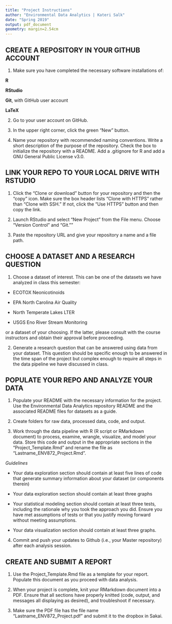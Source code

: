 ```yaml
---
title: "Project Instructions"
author: "Environmental Data Analytics | Kateri Salk"
date: "Spring 2019"
output: pdf_document
geometry: margin=2.54cm
---
```


## CREATE A REPOSITORY IN YOUR GITHUB ACCOUNT

1. Make sure you have completed the necessary software installations of: 

**R**

**RStudio**

**Git**, with GitHub user account

**LaTeX**

2. Go to your user account on GitHub. 

3. In the upper right corner, click the green "New" button. 

4. Name your repository with recommended naming conventions. Write a short description of the purpose of the repository. Check the box to initialize the repository with a README. Add a .gitignore for R and add a GNU General Public License v3.0.

## LINK YOUR REPO TO YOUR LOCAL DRIVE WITH RSTUDIO

1. Click the "Clone or download" button for your repository and then the "copy" icon. Make sure the box header lists "Clone with HTTPS" rather than "Clone with SSH." If not, click the "Use HTTPS" button and then copy the link.

2. Launch RStudio and select "New Project" from the File menu. Choose "Version Control" and "Git.""

3. Paste the repository URL and give your repository a name and a file path.

## CHOOSE A DATASET AND A RESEARCH QUESTION

1. Choose a dataset of interest. This can be one of the datasets we have analyzed in class this semester: 

* ECOTOX Neonicotinoids

* EPA North Carolina Air Quality
 
* North Temperate Lakes LTER 

* USGS Eno River Stream Monitoring

or a dataset of your choosing. If the latter, please consult with the course instructors and obtain their approval before proceeding.

2. Generate a research question that can be answered using data from your dataset. This question should be specific enough to be answered in the time span of the project but complex enough to require all steps in the data pipeline we have discussed in class.

## POPULATE YOUR REPO AND ANALYZE YOUR DATA

1. Populate your README with the necessary information for the project. Use the Environmental Data Analytics repository README and the associated README files for datasets as a guide.

2. Create folders for raw data, processed data, code, and output.

3. Work through the data pipeline with R (R script or RMarkdown document) to process, examine, wrangle, visualize, and model your data. Store this code and output in the appropriate sections in the "Project_Template.Rmd" and rename the file as "Lastname_ENV872_Project.Rmd".

*Guidelines*

* Your data exploration section should contain at least five lines of code that generate summary information about your dataset (or components therein)

* Your data exploration section should contain at least three graphs

* Your statistical modeling section should contain at least three tests, including the rationale why you took the approach you did. Ensure you have met assumptions of tests or that you justify moving forward without meeting assumptions.

* Your data visualization section should contain at least three graphs.

4. Commit and push your updates to Github (i.e., your Master repository) after each analysis session. 

## CREATE AND SUBMIT A REPORT 

1. Use the Project_Template.Rmd file as a template for your report. Populate this document as you proceed with data analysis.

2. When your project is complete, knit your RMarkdown document into a PDF. Ensure that all sections have properly knitted (code, output, and messages all displaying as desired), and troubleshoot if necessary.

2. Make sure the PDF file has the file name "Lastname_ENV872_Project.pdf" and submit it to the dropbox in Sakai.


